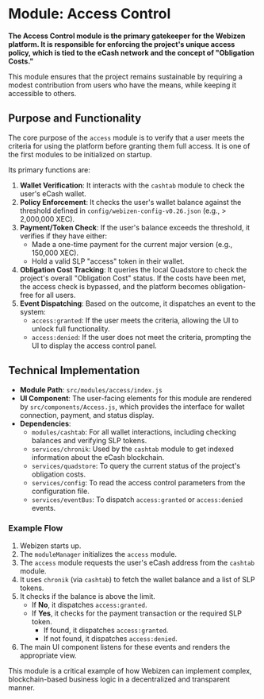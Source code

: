 # Module: Access Control

**The Access Control module is the primary gatekeeper for the Webizen platform. It is responsible for enforcing the project's unique access policy, which is tied to the eCash network and the concept of "Obligation Costs."**

This module ensures that the project remains sustainable by requiring a modest contribution from users who have the means, while keeping it accessible to others.

## Purpose and Functionality

The core purpose of the `access` module is to verify that a user meets the criteria for using the platform before granting them full access. It is one of the first modules to be initialized on startup.

Its primary functions are:

1.  **Wallet Verification**: It interacts with the `cashtab` module to check the user's eCash wallet.
2.  **Policy Enforcement**: It checks the user's wallet balance against the threshold defined in `config/webizen-config-v0.26.json` (e.g., > 2,000,000 XEC).
3.  **Payment/Token Check**: If the user's balance exceeds the threshold, it verifies if they have either:
    * Made a one-time payment for the current major version (e.g., 150,000 XEC).
    * Hold a valid SLP "access" token in their wallet.
4.  **Obligation Cost Tracking**: It queries the local Quadstore to check the project's overall "Obligation Cost" status. If the costs have been met, the access check is bypassed, and the platform becomes obligation-free for all users.
5.  **Event Dispatching**: Based on the outcome, it dispatches an event to the system:
    * `access:granted`: If the user meets the criteria, allowing the UI to unlock full functionality.
    * `access:denied`: If the user does not meet the criteria, prompting the UI to display the access control panel.

## Technical Implementation

-   **Module Path**: `src/modules/access/index.js`
-   **UI Component**: The user-facing elements for this module are rendered by `src/components/Access.js`, which provides the interface for wallet connection, payment, and status display.
-   **Dependencies**:
    -   `modules/cashtab`: For all wallet interactions, including checking balances and verifying SLP tokens.
    -   `services/chronik`: Used by the `cashtab` module to get indexed information about the eCash blockchain.
    -   `services/quadstore`: To query the current status of the project's obligation costs.
    -   `services/config`: To read the access control parameters from the configuration file.
    -   `services/eventBus`: To dispatch `access:granted` or `access:denied` events.

### Example Flow

1.  Webizen starts up.
2.  The `moduleManager` initializes the `access` module.
3.  The `access` module requests the user's eCash address from the `cashtab` module.
4.  It uses `chronik` (via `cashtab`) to fetch the wallet balance and a list of SLP tokens.
5.  It checks if the balance is above the limit.
    -   If **No**, it dispatches `access:granted`.
    -   If **Yes**, it checks for the payment transaction or the required SLP token.
        -   If found, it dispatches `access:granted`.
        -   If not found, it dispatches `access:denied`.
6.  The main UI component listens for these events and renders the appropriate view.

This module is a critical example of how Webizen can implement complex, blockchain-based business logic in a decentralized and transparent manner.
